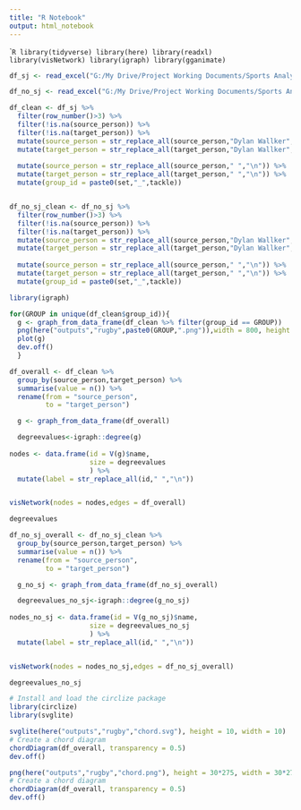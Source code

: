 ---
title: "R Notebook"
output: html_notebook
---

````{R}
library(tidyverse)
library(here)
library(readxl)
library(visNetwork)
library(igraph)
library(gganimate)
```

```{R}
df_sj <- read_excel("G:/My Drive/Project Working Documents/Sports Analytics/NRL/Player Networks/Warriors_player_networks_16092023.xlsx",sheet = "data")

df_no_sj <- read_excel("G:/My Drive/Project Working Documents/Sports Analytics/NRL/Player Networks/Warriors_player_networks_09092023.xlsx",sheet = "data")

df_clean <- df_sj %>%
  filter(row_number()>3) %>%
  filter(!is.na(source_person)) %>%
  filter(!is.na(target_person)) %>%
  mutate(source_person = str_replace_all(source_person,"Dylan Wallker","Dylan Walker")) %>%
  mutate(target_person = str_replace_all(target_person,"Dylan Wallker","Dylan Walker")) %>%
  
  mutate(source_person = str_replace_all(source_person," ","\n")) %>%
  mutate(target_person = str_replace_all(target_person," ","\n")) %>%
  mutate(group_id = paste0(set,"_",tackle)) 


df_no_sj_clean <- df_no_sj %>%
  filter(row_number()>3) %>%
  filter(!is.na(source_person)) %>%
  filter(!is.na(target_person)) %>%
  mutate(source_person = str_replace_all(source_person,"Dylan Wallker","Dylan Walker")) %>%
  mutate(target_person = str_replace_all(target_person,"Dylan Wallker","Dylan Walker")) %>%
  
  mutate(source_person = str_replace_all(source_person," ","\n")) %>%
  mutate(target_person = str_replace_all(target_person," ","\n")) %>%
  mutate(group_id = paste0(set,"_",tackle)) 
```

```{R}
library(igraph)

for(GROUP in unique(df_clean$group_id)){
  g <- graph_from_data_frame(df_clean %>% filter(group_id == GROUP))
  png(here("outputs","rugby",paste0(GROUP,".png")),width = 800, height = 800, res = 100)
  plot(g)
  dev.off()
  }
```

```{R}
df_overall <- df_clean %>%
  group_by(source_person,target_person) %>%
  summarise(value = n()) %>%
  rename(from = "source_person",
         to = "target_person")

  g <- graph_from_data_frame(df_overall)

  degreevalues<-igraph::degree(g)
  
nodes <- data.frame(id = V(g)$name,
                    size = degreevalues
                    ) %>%
  mutate(label = str_replace_all(id," ","\n"))


visNetwork(nodes = nodes,edges = df_overall)

degreevalues

df_no_sj_overall <- df_no_sj_clean %>%
  group_by(source_person,target_person) %>%
  summarise(value = n()) %>%
  rename(from = "source_person",
         to = "target_person")

  g_no_sj <- graph_from_data_frame(df_no_sj_overall)

  degreevalues_no_sj<-igraph::degree(g_no_sj)
  
nodes_no_sj <- data.frame(id = V(g_no_sj)$name,
                    size = degreevalues_no_sj
                    ) %>%
  mutate(label = str_replace_all(id," ","\n"))


visNetwork(nodes = nodes_no_sj,edges = df_no_sj_overall)

degreevalues_no_sj
```

```{R}
# Install and load the circlize package
library(circlize)
library(svglite)

svglite(here("outputs","rugby","chord.svg"), height = 10, width = 10)
# Create a chord diagram
chordDiagram(df_overall, transparency = 0.5)
dev.off()

png(here("outputs","rugby","chord.png"), height = 30*275, width = 30*275, res=900)
# Create a chord diagram
chordDiagram(df_overall, transparency = 0.5)
dev.off()
```

